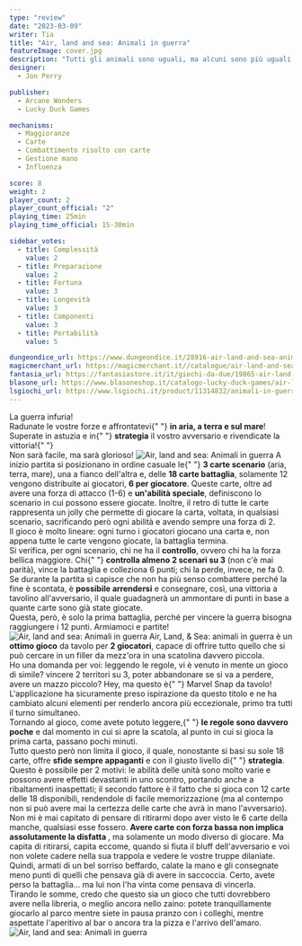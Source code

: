 ```yaml
---
type: "review"
date: "2023-03-09"
writer: Tia
title: "Air, land and sea: Animali in guerra"
featureImage: cover.jpg
description: "Tutti gli animali sono uguali, ma alcuni sono più uguali di altri."
designer:
  - Jon Perry

publisher:
  - Arcane Wonders
  - Lucky Duck Games

mechanisms:
  - Maggioranze
  - Carte
  - Combattimento risolto con carte
  - Gestione mano
  - Influenza

score: 8
weight: 2
player_count: 2
player_count_official: "2"
playing_time: 25min
playing_time_official: 15-30min

sidebar_votes:
  - title: Complessità
    value: 2
  - title: Preparazione
    value: 2
  - title: Fortuna
    value: 3
  - title: Longevità
    value: 3
  - title: Componenti
    value: 3
  - title: Portabilità
    value: 5

dungeondice_url: https://www.dungeondice.it/28916-air-land-and-sea-animali-in-guerra.html
magicmerchant_url: https://magicmerchant.it//catalogue/air-land-and-sea-animali-in-guerra-63641/
fantasia_url: https://fantasiastore.it/it/giochi-da-due/19865-air-land-sea-animali-in-guerra.html
blasone_url: https://www.blasoneshop.it/catalogo-lucky-duck-games/air-land-and-seas-animali-in-guerra-507-2642
lsgiochi_url: https://www.lsgiochi.it/product/11314832/animali-in-guerra
---
```


<Setting>
  La guerra infuria!
  <br />
  Radunate le vostre forze e affrontatevi{" "}
  <strong>in aria, a terra e sul mare</strong>! Superate in astuzia e in{" "}
  <strong>strategia</strong> il vostro avversario e rivendicate la vittoria!{" "}
  <br />
  Non sarà facile, ma sarà glorioso!
</Setting>

<img src="./game1.jpg" alt="Air, land and sea: Animali in guerra" />

<Rules>
  A inizio partita si posizionano in ordine casuale le{" "}
  <strong>3 carte scenario</strong> (aria, terra, mare), una a fianco dell'altra
  e, delle <strong>18 carte battaglia</strong>, solamente 12 vengono distribuite
  ai giocatori, <strong>6 per giocatore</strong>. Queste carte, oltre ad avere
  una forza di attacco (1-6) e <strong>un'abilità speciale</strong>, definiscono
  lo scenario in cui possono essere giocate. Inoltre, il retro di tutte le carte
  rappresenta un jolly che permette di giocare la carta, voltata, in qualsiasi
  scenario, sacrificando però ogni abilità e avendo sempre una forza di 2.
  <br />
  Il gioco è molto lineare: ogni turno i giocatori giocano una carta e, non
  appena tutte le carte vengono giocate, la battaglia termina.
  <br />
  Si verifica, per ogni scenario, chi ne ha il <strong>controllo</strong>,
  ovvero chi ha la forza bellica maggiore. Chi{" "}
  <strong>controlla almeno 2 scenari su 3</strong> (non c'è mai parità), vince
  la battaglia e colleziona 6 punti; chi la perde, invece, ne fa 0.
  <br />
  Se durante la partita si capisce che non ha più senso combattere perché la
  fine è scontata, è <strong>possibile arrendersi</strong> e consegnare, così,
  una vittoria a tavolino all'avversario, il quale guadagnerà un ammontare di
  punti in base a quante carte sono già state giocate.
  <br />
  Questa, però, è solo la prima battaglia, perché per vincere la guerra bisogna
  raggiungere i 12 punti. Armiamoci e partite!
</Rules>

<img src="./game2.jpg" alt="Air, land and sea: Animali in guerra" />

<Feedback>
  Air, Land, &amp; Sea: animali in guerra è un <strong>ottimo gioco</strong> da
  tavolo per <strong>2 giocatori</strong>, capace di offrire tutto quello che si
  può cercare in un filler da mezz'ora in una scatolina davvero piccola.
  <br />
  Ho una domanda per voi: leggendo le regole, vi è venuto in mente un gioco di
  simile? vincere 2 territori su 3, poter abbandonare se si va a perdere, avere
  un mazzo piccolo? Hey, ma questo è{" "}
  <Link to="/reviews/marvel-snap/">Marvel Snap</Link> da tavolo! L'applicazione
  ha sicuramente preso ispirazione da questo titolo e ne ha cambiato alcuni
  elementi per renderlo ancora più eccezionale, primo tra tutti il turno
  simultaneo.
  <br />
  Tornando al gioco, come avete potuto leggere,{" "}
  <strong>le regole sono davvero poche</strong> e dal momento in cui si apre la
  scatola, al punto in cui si gioca la prima carta, passano pochi minuti. <br />
  Tutto questo però non limita il gioco, il quale, nonostante si basi su sole 18
  carte, offre <strong>sfide sempre appaganti</strong> e con il giusto livello di{" "}
  <strong>strategia</strong>. Questo è possibile per 2 motivi: le abilità delle unità
  sono molto varie e possono avere effetti devastanti in uno scontro, portando anche
  a ribaltamenti inaspettati; il secondo fattore è il fatto che si gioca con 12 carte
  delle 18 disponibili, rendendole di facile memorizzazione (ma al contempo non si
  può avere mai la certezza delle carte che avrà in mano l'avversario).
  <br />
  Non mi è mai capitato di pensare di ritirarmi dopo aver visto le 6 carte della
  manche, qualsiasi esse fossero. <strong>
    Avere carte con forza bassa non implica assolutamente la disfatta
  </strong>, ma solamente un modo diverso di giocare. Ma capita di ritirarsi, capita
  eccome, quando si fiuta il bluff dell'avversario e voi non volete cadere nella
  sua trappola e vedere le vostre truppe dilaniate. Quindi, armati di un bel sorriso
  beffardo, calate la mano e gli consegnate meno punti di quelli che pensava già
  di avere in saccoccia. Certo, avete perso la battaglia… ma lui non l'ha vinta come
  pensava di vincerla. <br />
  Tirando le somme, credo che questo sia un gioco che tutti dovrebbero avere
  nella libreria, o meglio ancora nello zaino: potete tranquillamente giocarlo
  al parco mentre siete in pausa pranzo con i colleghi, mentre aspettate
  l'aperitivo al bar o ancora tra la pizza e l'arrivo dell'amaro.
</Feedback>

<img src="./game3.jpg" alt="Air, land and sea: Animali in guerra" />
